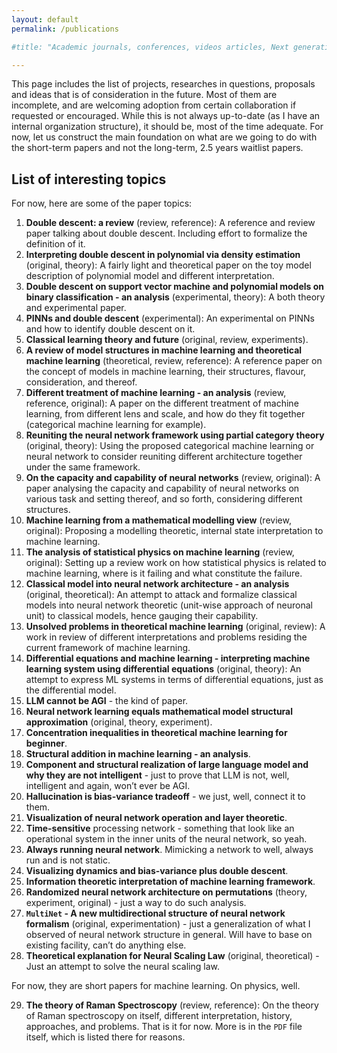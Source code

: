 ```yaml
---
layout: default
permalink: /publications

#title: "Academic journals, conferences, videos articles, Next generation subsurface imaging software"

---
```


This page includes the list of projects, researches in questions, proposals and ideas that is of consideration in the future. Most of them are incomplete, and are welcoming adoption from certain collaboration if requested or encouraged. While this is not always up-to-date (as I have an internal organization structure), it should be, most of the time adequate. For now, let us construct the main foundation on what are we going to do with the short-term papers and not the long-term, 2.5 years waitlist papers. 

## List of interesting topics

For now, here are some of the paper topics: 

1. **Double descent: a review** (review, reference): A reference and review paper talking about double descent. Including effort to formalize the definition of it.
2. **Interpreting double descent in polynomial via density estimation** (original, theory): A fairly light and theoretical paper on the toy model description of polynomial model and different interpretation. 
3. **Double descent on support vector machine and polynomial models on binary classification - an analysis** (experimental, theory): A both theory and experimental paper. 
4. **PINNs and double descent** (experimental): An experimental on PINNs and how to identify double descent on it. 
5. **Classical learning theory and future** (original, review, experiments). 
6. **A review of model structures in machine learning and theoretical machine learning** (theoretical, review, reference): A reference paper on the concept of models in machine learning, their structures, flavour, consideration, and thereof. 
7. **Different treatment of machine learning - an analysis** (review, reference, original): A paper on the different treatment of machine learning, from different lens and scale, and how do they fit together (categorical machine learning for example). 
8. **Reuniting the neural network framework using partial category theory** (original, theory): Using the proposed categorical machine learning or neural network to consider reuniting different architecture together under the same framework. 
9. **On the capacity and capability of neural networks** (review, original): A paper analysing the capacity and capability of neural networks on various task and setting thereof, and so forth, considering different structures. 
10. **Machine learning from a mathematical modelling view** (review, original): Proposing a modelling theoretic, internal state interpretation to machine learning. 
11. **The analysis of statistical physics on machine learning** (review, original): Setting up a review work on how statistical physics is related to machine learning, where is it failing and what constitute the failure. 
12. **Classical model into neural network architecture - an analysis** (original, theoretical): An attempt to attack and formalize classical models into neural network theoretic (unit-wise approach of neuronal unit) to classical models, hence gauging their capability. 
13. **Unsolved problems in theoretical machine learning** (original, review): A work in review of different interpretations and problems residing the current framework of machine learning. 
14. **Differential equations and machine learning - interpreting machine learning system using differential equations** (original, theory): An attempt to express ML systems in terms of differential equations, just as the differential model. 
15. **LLM cannot be AGI** - the kind of paper. 
16. **Neural network learning equals mathematical model structural approximation** (original, theory, experiment). 
17. **Concentration inequalities in theoretical machine learning for beginner**. 
18. **Structural addition in machine learning - an analysis**. 
19. **Component and structural realization of large language model and why they are not intelligent** - just to prove that LLM is not, well, intelligent and again, won't ever be AGI. 
20. **Hallucination is bias-variance tradeoff** - we just, well, connect it to them. 
21.  **Visualization of neural network operation and layer theoretic**. 
22.  **Time-sensitive** processing network - something that look like an operational system in the inner units of the neural network, so yeah. 
23.  **Always running neural network**. Mimicking a network to well, always run and is not static. 
24.  **Visualizing dynamics and bias-variance plus double descent**. 
25.  **Information theoretic interpretation of machine learning framework**. 
26.  **Randomized neural network architecture on permutations** (theory, experiment, original) - just a way to do such analysis. 
27.  **`MultiNet` - A new multidirectional structure of neural network formalism** (original, experimentation) - just a generalization of what I observed of neural network structure in general. Will have to base on existing facility, can't do anything else. 
28.  **Theoretical explanation for Neural Scaling Law** (original, theoretical) - Just an attempt to solve the neural scaling law. 

For now, they are short papers for machine learning. On physics, well. 

29.  **The theory of Raman Spectroscopy** (review, reference): On the theory of Raman spectroscopy on itself, different interpretation, history, approaches, and problems. 
That is it for now. More is in the `PDF` file itself, which is listed there for reasons. 